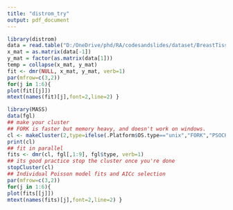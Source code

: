 ```yaml
---
title: "distrom_try"
output: pdf_document
---
```

```r
library(distrom)
data = read.table("D:/OneDrive/phd/RA/codesandslides/dataset/BreastTissue.txt", header = T)
x_mat = as.matrix(data[-1])
y_mat = factor(as.matrix(data[1]))
temp = collapse(x_mat, y_mat)
fit <- dmr(NULL, x_mat, y_mat, verb=1)
par(mfrow=c(3,2))
for(j in 1:6){
plot(fit[[j]])
mtext(names(fit)[j],font=2,line=2) }
```
```r
library(MASS)
data(fgl)
## make your cluster
## FORK is faster but memory heavy, and doesn't work on windows.
cl <- makeCluster(2,type=ifelse(.Platform$OS.type=="unix","FORK","PSOCK"))
print(cl)
## fit in parallel
fits <- dmr(cl, fgl[,1:9], fgl$type, verb=1)
## its good practice stop the cluster once you're done
stopCluster(cl)
## Individual Poisson model fits and AICc selection
par(mfrow=c(3,2))
for(j in 1:6){
plot(fits[[j]])
mtext(names(fits)[j],font=2,line=2) }
```
